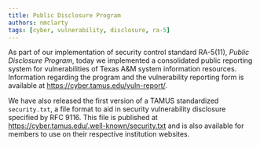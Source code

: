 ```yaml
---
title: Public Disclosure Program
authors: nmclarty
tags: [cyber, vulnerability, disclosure, ra-5]
---
```


As part of our implementation of security control standard RA-5(11), _Public Disclosure Program_, today we implemented a consolidated public reporting system for vulnerabilities of Texas A&M system information resources. Information regarding the program and the vulnerability reporting form is available at https://cyber.tamus.edu/vuln-report/.

We have also released the first version of a TAMUS standardized `security.txt`, a file format to aid in security vulnerability disclosure specified by RFC 9116. This file is published at https://cyber.tamus.edu/.well-known/security.txt and is also available for members to use on their respective institution websites.
